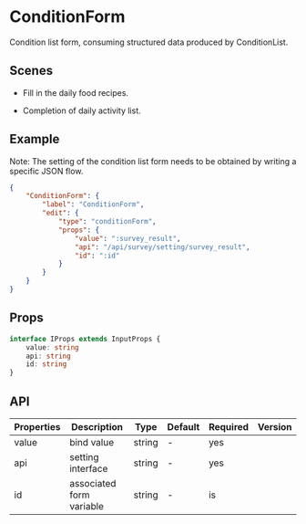 # ConditionForm

Condition list form, consuming structured data produced by ConditionList.

## Scenes

- Fill in the daily food recipes.

- Completion of daily activity list.

## Example

<Notice type='warning'>
	Note: The setting of the condition list form needs to be obtained by writing a specific JSON
	flow.
</Notice>

```json
{
	"ConditionForm": {
		"label": "ConditionForm",
		"edit": {
			"type": "conditionForm",
			"props": {
				"value": ":survey_result",
				"api": "/api/survey/setting/survey_result",
				"id": ":id"
			}
		}
	}
}
```

## Props

```ts
interface IProps extends InputProps {
	value: string
	api: string
	id: string
}
```

## API

| Properties | Description              | Type   | Default | Required | Version |
| ---------- | ------------------------ | ------ | ------- | -------- | ------- |
| value      | bind value               | string | -       | yes      |         |
| api        | setting interface        | string | -       | yes      |         |
| id         | associated form variable | string | -       | is       |         |
